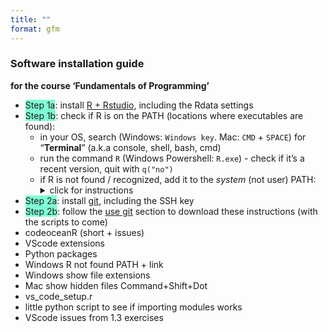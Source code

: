 ```yaml
---
title: ""
format: gfm
---
```


### Software installation guide

**for the course 'Fundamentals of Programming'**

- [Step 1a]{style="background-color:aquamarine"}: install [R + Rstudio](https://bookdown.org/brry/course/install.html), including the Rdata settings
- [Step 1b]{style="background-color:aquamarine"}: check if R is on the PATH (locations where executables are found):  
  - in your OS, search (Windows: `Windows key`. Mac: `CMD` + `SPACE`) for "**Terminal**" (a.k.a console, shell, bash, cmd)  
  - run the command `R` (Windows Powershell: `R.exe`) - check if it's a recent version, quit with `q("no")`
  - if R is not found / recognized, add it to the _system_ (not user) PATH:
  <details>
  <summary>click for instructions</summary>
    - copy the path where you installed R  -  or  - in Rstudio -> Tools -> Global Options, copy the path (e.g. `C:\Program Files\R\R-4.5.1)` 
    - search (`Windows key`)  for "env", click "Edit the system environment variables", then "Environment Variables" ([guide with images](https://www.architectryan.com/2018/03/17/add-to-the-path-on-windows-10/))
    - under "**System** Variables" double click on "Path"
    - click "New" and copy-paste your installation location (if from Rstudio, add `\bin` at the end)
  </details>
- [Step 2a]{style="background-color:aquamarine"}: install [git](https://bookdown.org/brry/course/git.html), including the SSH key  
- [Step 2b]{style="background-color:aquamarine"}: follow the [use git](https://bookdown.org/brry/course/git.html#use-git) section to download these instructions (with the scripts to come)
-   codeoceanR (short + issues)
-   VScode extensions
-   Python packages
-   Windows R not found PATH + link
-   Windows show file extensions
-   Mac show hidden files Command+Shift+Dot
-   vs_code_setup.r
-   little python script to see if importing modules works
-   VScode issues from 1.3 exercises
